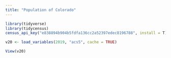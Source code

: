 ```yaml
---
title: "Population of Colorado"
---
```


```r
library(tidyverse)
library(tidycensus)
census_api_key("e838894b904b5fdfa136cc2a52397edec8196788", install = T)
```

```r
v20 <- load_variables(2019, "acs5", cache = TRUE)

View(v20)
```